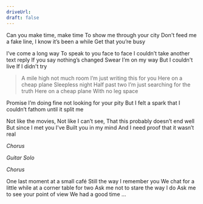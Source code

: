 ```yaml
---
driveUrl:
draft: false
---
```


Can you make time, make time
To show me through your city
Don't feed me a fake line, 
I know it’s been a while
Get that you’re busy

I’ve come a long way
To speak to you face to face
I couldn’t take 
another text reply
If you say nothing’s changed
Swear I’m on my way
But I couldn't live
If I didn't try

> A mile high
  not much room
  I’m just writing this for you
  Here on a cheap plane
  Sleepless night
  Half past two
  I’m just searching for the truth
  Here on a cheap plane
  With no leg space

Promise I’m doing fine
not looking for your pity
But I felt a spark that
I couldn’t fathom
until it split me

Not like the movies,
Not like I can’t see,
That this probably
doesn’t end well
But since I met you I've 
Built you in my mind
And I need proof 
that it wasn’t real

_Chorus_

_Guitar Solo_

_Chorus_

One last moment at a small café
Still the way I remember you
We chat for a little while
at a corner table for two
Ask me not to stare the way I do
Ask me to see your point of view
We had a good time
...

